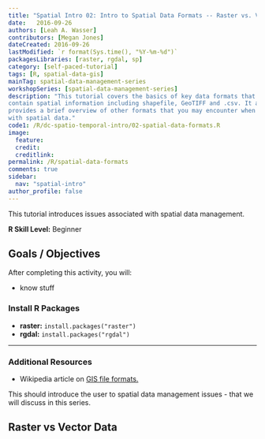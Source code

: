 ```yaml
---
title: "Spatial Intro 02: Intro to Spatial Data Formats -- Raster vs. Vector"
date:   2016-09-26
authors: [Leah A. Wasser]
contributors: [Megan Jones]
dateCreated: 2016-09-26
lastModified: `r format(Sys.time(), "%Y-%m-%d")`
packagesLibraries: [raster, rgdal, sp]
category: [self-paced-tutorial]
tags: [R, spatial-data-gis]
mainTag: spatial-data-management-series
workshopSeries: [spatial-data-management-series]
description: "This tutorial covers the basics of key data formats that may
contain spatial information including shapefile, GeoTIFF and .csv. It also
provides a brief overview of other formats that you may encounter when working
with spatial data."
code1: /R/dc-spatio-temporal-intro/02-spatial-data-formats.R
image:
  feature:
  credit:
  creditlink:
permalink: /R/spatial-data-formats
comments: true
sidebar:
  nav: "spatial-intro"
author_profile: false
---
```



This tutorial introduces issues associated with spatial data management.

**R Skill Level:** Beginner

<div class="notice--success" markdown="1">

# Goals / Objectives

After completing this activity, you will:

* know stuff

### Install R Packages

* **raster:** `install.packages("raster")`
* **rgdal:** `install.packages("rgdal")`


****

### Additional Resources

* Wikipedia article on
<a href="https://en.wikipedia.org/wiki/GIS_file_formats" target="_blank">
GIS file formats.</a>

</div>

This should introduce the user to spatial data management issues - that we
will discuss in this series.

## Raster vs Vector Data
